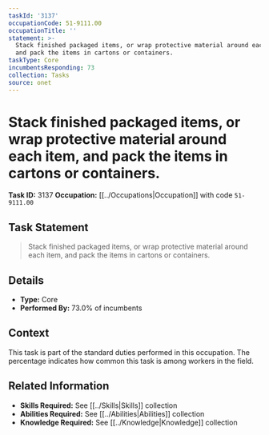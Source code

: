 ```yaml
---
taskId: '3137'
occupationCode: 51-9111.00
occupationTitle: ''
statement: >-
  Stack finished packaged items, or wrap protective material around each item,
  and pack the items in cartons or containers.
taskType: Core
incumbentsResponding: 73
collection: Tasks
source: onet
---
```

# Stack finished packaged items, or wrap protective material around each item, and pack the items in cartons or containers.

**Task ID:** 3137
**Occupation:** [[../Occupations|Occupation]] with code `51-9111.00`

## Task Statement

> Stack finished packaged items, or wrap protective material around each item, and pack the items in cartons or containers.

## Details

- **Type:** Core
- **Performed By:** 73.0% of incumbents

## Context

This task is part of the standard duties performed in this occupation. The percentage indicates how common this task is among workers in the field.

## Related Information

- **Skills Required:** See [[../Skills|Skills]] collection
- **Abilities Required:** See [[../Abilities|Abilities]] collection
- **Knowledge Required:** See [[../Knowledge|Knowledge]] collection
